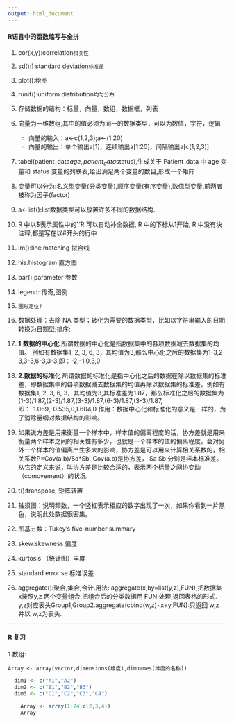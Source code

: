 ```yaml
---
output: html_document
---
```

#### R语言中的函数缩写与全拼

1. cor(x,y):correlation`相关性`
2. sd():] standard deviation`标准差`
3. plot():绘图
4. runif():uniform distribution` 均匀分布`
5. 存储数据的结构：标量，向量，数组，数据框，列表
6. 向量为一维数组,其中的值必须为同一的数据类型，可以为数值，字符，逻辑
	* 向量的输入：a<-c(1,2,3);a<-(1:20)
	* 向量的输出：单个输出a[1]，连续输出a[1:20]，间隔输出a[c(1,2,3)]

7. tabel(patient_data$age,patient_data$status),生成关于 Patient_data 中 age 变量和 status 变量的列联表,给出满足两个变量的数目,形成一个矩阵
8. 变量可以分为:名义型变量(分类变量),顺序变量(有序变量),数值型变量.前两者被称为因子(factor)
9. a<-list():list数据类型可以放置许多不同的数据结构.
10. R 中以$表示属性中的'.'R 可以自动补全数据, R 中的下标从1开始, R 中没有块注释,都是写在以#开头的行中
11. lm():line matching 拟合线
12. his:histogram 直方图
13. par():parameter 参数
14. legend: 传奇,图例
15. `图形定位?`
16. 数据处理：去除 NA 类型；转化为需要的数据类型，比如以字符串输入的日期转换为日期型;排序;
17. **1.数据的中心化**
所谓数据的中心化是指数据集中的各项数据减去数据集的均值。
例如有数据集1, 2, 3, 6, 3，其均值为3,那么中心化之后的数据集为1-3,2-3,3-3,6-3,3-3,即：-2,-1,0,3,0

18. **2.数据的标准化**
所谓数据的标准化是指中心化之后的数据在除以数据集的标准差，即数据集中的各项数据减去数据集的均值再除以数据集的标准差。例如有数据集1, 2, 3, 6, 3，其均值为3,其标准差为1.87，那么标准化之后的数据集为(1-3)/1.87,(2-3)/1.87,(3-3)/1.87,(6-3)/1.87,(3-3)/1.87,即：-1.069,-0.535,0,1.604,0
作用：数据中心化和标准化的意义是一样的，为了消除量纲对数据结构的影响。

19. 如果说方差是用来衡量一个样本中，样本值的偏离程度的话，协方差就是用来衡量两个样本之间的相关性有多少，也就是一个样本的值的偏离程度，会对另外一个样本的值偏离产生多大的影响，协方差是可以用来计算相关系数的，相关系数P=Cov(a.b)/Sa*Sb, Cov(a.b)是协方差， Sa Sb 分别是样本标准差。 
从它的定义来说，叫协方差是比较合适的，表示两个标量之间协变动（comovement）的状况.

20. t():transpose, 矩阵转置
21. 轴须图：说明频数，一个竖杠表示相应的数字出现了一次，如果你看到一片黑色，说明此处数据很密集。
22. 图基五数：Tukey’s five-number summary
23. skew:skewness 偏度
24. kurtosis （统计图）丰度
25. standard error:se 标准误差
26. aggregate():聚合,集合,合计.用法: aggregate(x,by=list(y,z),FUN);把数据集 x按照y,z 两个变量组合,把组合后的分类数据用 FUN 处理,返回表格的形式. y,z对应表头Group1,Group2.aggregate(cbind(w,z)~x+y,FUN):只返回 w,z 并以 w,z为表头.

----

#### R 复习

1.数组: 


	Array <- array(vector,dimensions(维度),dimnames(维度的名称))
	
```	R
  dim1 <- c("A1","A2")
  dim2 <- c("B1","B2","B3")
  dim3 <- c("C1","C2","C3","C4")
  
	Array <- array(1:24,c(2,3,4))
	Array
```





















































